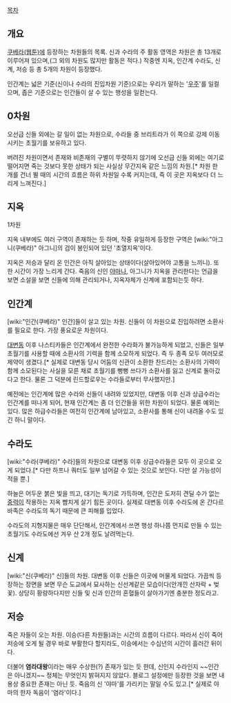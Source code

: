 [[목차]]
== 개요 ==
[[쿠베라(웹툰)]]에 등장하는 차원들의 목록. 신과 수라의 주 활동 영역은 차원은 총 13개로 이루어져 있으며,(그 외의 차원도 많지만 활동은 적다.) 작중엔 지옥, 인간계 수라도, 신계, 저승 등 총 5개의 차원이 등장했다.

인간계는 넓은 기준(신이나 수라의 진입차원 기준)으로는 우리가 말하는 '[[우주]]'를 일컬으며, 좁은 기준으로는 인간들이 살 수 있는 행성을 일컫는다. 

== 0차원 ==
오선급 신들 외에는 갈 일이 없는 차원으로, 수라들 중 브리트라가 이 쪽으로 강제 이동 시키는 초월기를 보유하고 있다.

버려진 차원이면서 존재와 비존재의 구별이 뚜렷하지 않기에 오선급 신들 외에는 여기로 떨어지면 죽는 것보다 못한 상태가 되는 사실상 무간지옥 같은 느낌의 차원.[* 차원 한 개를 건너 뛸 때의 시간의 흐름은 하위 차원일 수록 커지는데, 즉 이 곳은 지옥보다 더 느리게 느껴진다.]

== 지옥 ==
1차원

지옥 내부에도 여러 구역이 존재하는 듯 하며, 작중 유일하게 등장한 구역은 [wiki:"아그니(쿠베라)" 아그니]의 검이 봉인되어 있던 '초열지옥'이다.

지옥은 저승과 달리 온 인간은 아직 살아있는 상태이다(살아있어야 고통을 느끼니). 또한 시간이 가장 느리게 간다. 죽음의 신인 [[야마]]나, 아그니가 지옥을 관리한다는 언급을 보면 소설을 보면 신들에 의해 관리되거나, 지옥자체가 신계에 포함되는듯 하다.

== 인간계 ==
[wiki:"인간(쿠베라)" 인간]들이 살고 있는 차원. 신들이 이 차원으로 진입하려면 소환사를 필요로 한다. 가장 풍요로운 차원이다.

[[대변동]] 이후 나스티카들은 인간계에서 완전한 수라화가 불가능하게 되었고, 신들은 일부 초월기를 사용할 때에 소환사의 기력을 함께 소모하게 되었다. 즉 두 종족 모두 여러모로 제약이 생겼다.[* 실제로 대변동 당시 어둠의 신관이 소환한 찬드라는 소환사의 기력이 함께 소모된다는 사실을 모른 채로 초월기를 뻥뻥 쓰다가 소환사를 잃고 신계로 돌아갔다고 한다. 물론 그 덕분에 린드할로우는 수라들로부터 무사했지만.]
 
예전에는 인간계에 많은 수라와 신들이 내려와 있었지만, 대변동 이후 신과 상급수라는 인간계를 떠나게 되어, 현재 인간계는 좀 더 인간들을 위한 차원이 되었다. 물론 예외는 있다. 많은 하급수라들은 여전히 인간계에 남아있고, 소환사를 통해 신이 내려올 수도 있긴 하니 말이다.

== 수라도 ==
[wiki:"수라(쿠베라)" 수라]들의 차원으로 대변동 이후 상급수라들은 모두 이 곳으로 오게 되었다.[* 다만 하프나 쿼터도 일부 넘어갈 수 있는 것으로 보인다. 다만 살 가능성이 적을 뿐.]

하늘은 어두운 붉은 빛을 띄고, 대기는 독기로 가득하며, 인간은 도저히 견딜 수가 없는 [[중력]]이 작용하는 지옥 뺨치게 살기 힘든 곳이다. 실제로 대변동 이후 수라도에 온 간다르바족은 수라도의 독기 때문에 큰 피해를 입었다.

수라도의 지형지물은 매우 단단해서, 인간계에서 쓰면 행성 하나쯤 먼지로 만들 수 있는 초월기도 수라도에선 겨우 산 2개 정도 날려먹는다.

== 신계 ==
[wiki:"신(쿠베라)" 신]들의 차원. 대변동 이후 신들은 이곳에 머물게 되었다. 가끔씩 등장하는 장면을 보면 무슨 도교에서 묘사하는 신선계같은 모습이다(안개낀 산자락 + 벚꽃).
상당히 황량하다지만 신들 및 신과 인간의 혼혈들이 살아가기엔 충분한 정도라고.

== 저승 ==
죽은 자들이 오는 차원. 이승(다른 차원들)과는 시간의 흐름이 다르다. 따라서 신이 죽어 저승에 오게 될 경우 바로 부활한다 할지라도, 이승에서는 수십년의 시간이 흘러간 뒤이다.

더불어 '''염라대왕'''이라는 매우 수상한(?) 존재가 있는 듯 한데, 신인지 수라인지 ~~인간은 아니겠지~~ 정체는 무엇인지 밝혀지지 않았다. 블로그 설정에만 등장한 것을 보면 내용상 중요한 존재는 아닌 듯. 죽음의 신 '야마'를 가리키는 말일 수도 있고.[* 실제로 야마의 한자 독음이 '염라'이다.]

